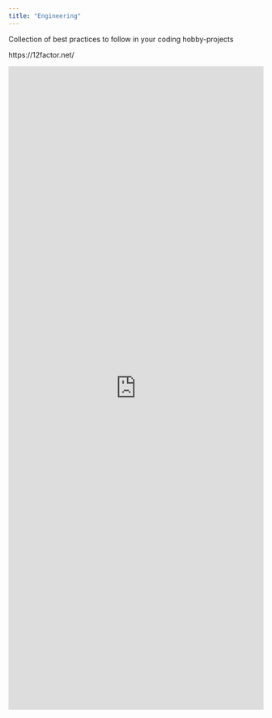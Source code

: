 ```yaml
---
title: "Engineering"
---
```


Collection of best practices to follow in your coding hobby-projects

https://12factor.net/

```{=html}
<iframe src="https://embed.stackshare.io/stacks/embed/53a323c904002835d2048ea4fbc7ae?theme=light&layers=1,2,4,3" width="100%" height="1269" data-embed-code="53a323c904002835d2048ea4fbc7ae" style="border-width: 0px; position: inherit;"></iframe>
```
